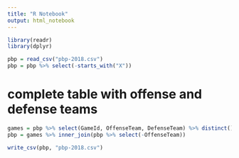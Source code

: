 ---
title: "R Notebook"
output: html_notebook
---

```{r}
library(readr)
library(dplyr)
```

```{r}
pbp = read_csv("pbp-2018.csv")
pbp = pbp %>% select(-starts_with("X"))
```

# complete table with offense and defense teams
```{r}
games = pbp %>% select(GameId, OffenseTeam, DefenseTeam) %>% distinct() %>% na.omit()
pbp = games %>% inner_join(pbp %>% select(-OffenseTeam))
```

```{r}
write_csv(pbp, "pbp-2018.csv")
```

